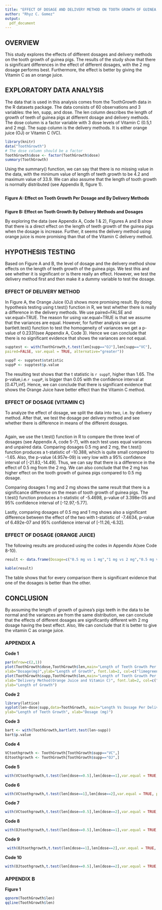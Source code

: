 ```yaml
---
title: "EFFECT OF DOSAGE AND DELIVERY METHOD ON TOOTH GROWTH OF GUINEA PIGS"
author: "Rhyz C. Gomez"
output:
  pdf_document
---
```


## OVERVIEW

This study explores the effects of different dosages and delivery methods on the tooth growth of guinea pigs. The results of the study show that there is significant differences in the effect of different dosages, with the 2 mg dosage performs best. Furthermore, the effect is better by giving the Vitamin C as an orange juice. 

## EXPLORATORY DATA ANALYSIS
The data that is used in this analysis comes from the ToothGrowth data in the R datasets package. The data consists of 60 observations and 3 variables: the len, supp, and dose. The len column describes the length of growth of teeth of guinea pigs at different dosage and delivery methods.  The dose column is a factor variable with 3 dose levels of Vitamin C (0.5,1 and 2 mg). The supp column is the delivery methods.  It is either orange juice (OJ) or Vitamin C (VC).

```r
library(knitr)
data("ToothGrowth")
# The dose column should be a factor
ToothGrowth$dose <- factor(ToothGrowth$dose)
summary(ToothGrowth)
```

Using the summary() function, we can say that there is no missing value in the data, with the minimum value of length of teeth growth to be 4.2 and maximum value of 33.9. We can also assume that the length of tooth growth is normally distributed (see Appendix B, figure 1).  

```r

```
**Figure A: Effect on Tooth Growth Per Dosage and By Delivery Methods**

```r

```
**Figure B: Effect on Tooth Growth By Delivery Methods and Dosages**

By exploring the data (see Appendix A, Code 1 & 2), Figures A and B show that there is a direct effect on the length of teeth growth of the guinea pigs when the dosage is increase. Further, it seems the delivery method using orange juice is more promising than that of the Vitamin C delivery method.   


## HYPOTHESIS TESTING
Based on Figure A and B, the level of dosage and the delivery method show effects on the length of teeth growth of the guinea pigs. We test this and see whether it is significant or is there really an effect. However, we test the delivery method first and then make it a dummy variable to test the dosage.  

### EFFECT OF DELIVERY METHOD
In Figure A, the Orange Juice (OJ) shows more promising result. By doing hypothesis testing using t.test() function in R, we test whether there is really a difference in the delivery methods. We use paired=FALSE and var.equal=TRUE. The reason for using var.equal=TRUE is that we assume that the variances are equal. However, for further analysis we use bartlett.test() function to test the homogeneity of variances we get a p-value of 0.2331(see Appendix A, Code 3). Hence we can conclude that there is no significant evidence that shows the variances are not equal.  

```r
supptest <- with(ToothGrowth,t.test(len[supp=="OJ"],len[supp=="VC"],
paired=FALSE, var.equal = TRUE, alternative="greater"))
```

```r
suppT <- supptest$statistic
suppP <- supptest$p.value
```
The resulting test shows that the t statistic is `r suppT`, higher than 1.65. The p-value,i.e.`r suppP`, is bigger than 0.05 with the confidence interval at [0.471,inf]. Hence, we can conclude that there is significant evidence that shows the Orange Juice have better effect than the Vitamin C method.  

### EFFECT OF DOSAGE (VITAMIN C)
To analyze the effect of dosage, we split the data into two, i.e. by delivery method. After that, we test the dosage per delivery method and see whether there is difference in means of the different dosages.

```r
```

Again, we use the t.test() function in R to compare the three level of dosages (see Appendix A, code 5-7), with each test uses equal variances and unpaired data.  Comparing dosages 0.5 mg and 2 mg, the t.test() function produces a t-statistic of -10.388, which is quite small compared to -1.65. Also, the p-value (4.957e-09) is very low with a 95% confidence interval of [-21.83,-14.49]. Thus, we can say that there is a difference in the effect of 0.5 mg from the 2 mg. We can also conclude that the 2 mg has higher effect on the tooth growth of guinea pigs compared to 0.5 mg dosage.  

Comparing dosages 1 mg and 2 mg shows the same result that there is a significance difference on the mean of tooth growth of guinea pigs. The t.test() function produces a t-statistic of -5.4698, p-value of 3.398e-05 and 95% confidence interval of [-12.97,-5.77].

Lastly, comparing dosages of 0.5 mg and 1 mg shows also a significant difference between the effect of the two with t-statistic of -7.4634, p-value of 6.492e-07 and 95% confidence interval of [-11.26,-6.32].

### EFFECT OF DOSAGE (ORANGE JUICE)

The following results are produced using the codes in Appendix A(see Code 8-10).

```r
result <- data.frame(Dosage=c("0.5 mg vs 1 mg","1 mg vs 2 mg","0.5 mg vs 2 mg"),PVALUE=c("8.358e-05","0.03736","3.402e-07"),TSTATISTIC=c(-5.0486 ,-2.2478,-7.817),CONFIDENCEINTERVAL=c("[-13.41,-5.53]","[-13.41,-5.53]","[-16,28,-9.38]"))

kable(result)
```

The table shows that for every comparison there is significant evidence that one of the dosages is better than the other.

## CONCLUSION

By assuming the length of growth of guinea's pigs teeth in the data to be normal and the variances are from the same distribution, we can conclude that the effects of different dosages are significantly different with 2 mg dosage having the best effect. Also, We can conclude that it is better to give the vitamin C as orange juice.



\newpage

### APPENDIX A
**Code 1**
```r
par(mfrow=c(2,1))
plot(ToothGrowth$dose,ToothGrowth$len,main="Length of Teeth Growth Per Dosage Level",
xlab="Dosage(mg)",ylab="Length of Growth", font.lab=2, col=c("limegreen","thistle","wheat2"))
plot(ToothGrowth$supp,ToothGrowth$len,main="Length of Teeth Growth Per Delivery Method", 
xlab="Delivery Method(Orange Juice and Vitamin C)", font.lab=2, col=c("limegreen","thistle"),
ylab="Length of Growth")
```
**Code 2**
```r
library(lattice)
xyplot(len~dose|supp,data=ToothGrowth, main="Length Vs Dosage Per Delivery Method",
ylab="Length of Teeth Growth", xlab="Dosage (mg)")
```
**Code 3**
```r
bart <- with(ToothGrowth,bartlett.test(len~supp))
bart$p.value
```
**Code 4**
```r
VCtoothgrowth <- ToothGrowth[ToothGrowth$supp=="VC",]
OJtoothgrowth <- ToothGrowth[ToothGrowth$supp=="OJ",]
```
**Code 5**
```r
with(VCtoothgrowth,t.test(len[dose==0.5],len[dose==1],var.equal = TRUE, paired = FALSE))
```
**Code 6**
```r
with(VCtoothgrowth,t.test(len[dose==1],len[dose==2],var.equal = TRUE, paired = FALSE))
```
**Code 7**
```r
with(VCtoothgrowth,t.test(len[dose==0.5],len[dose==2],var.equal = TRUE, paired = FALSE))
```
**Code 8**
```r
with(OJtoothgrowth,t.test(len[dose==0.5],len[dose==1],var.equal = TRUE, paired = FALSE))
```
**Code 9**
```r
 with(OJtoothgrowth,t.test(len[dose==1],len[dose==2],var.equal = TRUE, paired = FALSE))
```
**Code 10**
```r
with(OJtoothgrowth,t.test(len[dose==0.5],len[dose==2],var.equal = TRUE, paired = FALSE))
```

### APPENDIX B
**Figure 1**
```r
qqnorm(ToothGrowth$len)
qqline(ToothGrowth$len)
```

